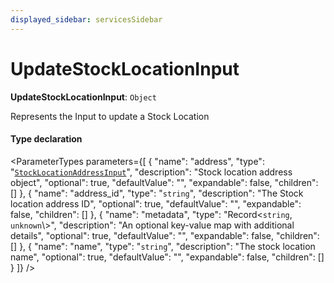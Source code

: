 ```yaml
---
displayed_sidebar: servicesSidebar
---
```



# UpdateStockLocationInput

 **UpdateStockLocationInput**: `Object`

Represents the Input to update a Stock Location

#### Type declaration

<ParameterTypes parameters={[
  {
    "name": "address",
    "type": "[`StockLocationAddressInput`](StockLocationAddressInput.mdx)",
    "description": "Stock location address object",
    "optional": true,
    "defaultValue": "",
    "expandable": false,
    "children": []
  },
  {
    "name": "address_id",
    "type": "`string`",
    "description": "The Stock location address ID",
    "optional": true,
    "defaultValue": "",
    "expandable": false,
    "children": []
  },
  {
    "name": "metadata",
    "type": "Record<`string`, `unknown`\\>",
    "description": "An optional key-value map with additional details",
    "optional": true,
    "defaultValue": "",
    "expandable": false,
    "children": []
  },
  {
    "name": "name",
    "type": "`string`",
    "description": "The stock location name",
    "optional": true,
    "defaultValue": "",
    "expandable": false,
    "children": []
  }
]} />
